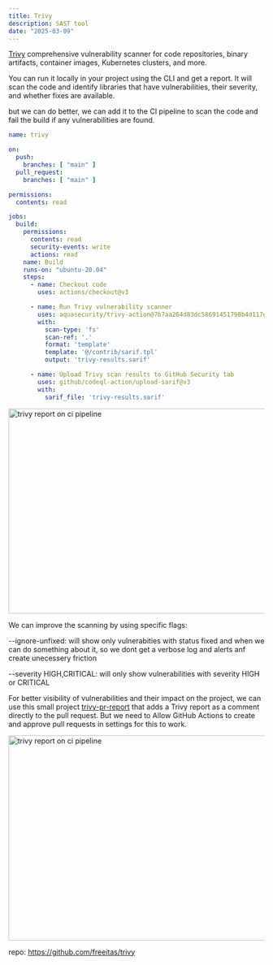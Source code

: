 ```yaml
---
title: Trivy
description: SAST tool
date: "2025-03-09"
---
```


[Trivy](https://github.com/aquasecurity/trivy) comprehensive vulnerability scanner for code repositories, binary artifacts, container images, Kubernetes clusters, and more.

You can run it locally in your project using the CLI and get a report. It will scan the code and identify libraries that have vulnerabilities, their severity, and whether fixes are available.

but we can do better, we can add it to the CI pipeline to scan the code and fail the build if any vulnerabilities are found.

```yml
name: trivy

on:
  push:
    branches: [ "main" ]
  pull_request:
    branches: [ "main" ]

permissions:
  contents: read

jobs:
  build:
    permissions:
      contents: read 
      security-events: write
      actions: read 
    name: Build
    runs-on: "ubuntu-20.04"
    steps:
      - name: Checkout code
        uses: actions/checkout@v3

      - name: Run Trivy vulnerability scanner
        uses: aquasecurity/trivy-action@7b7aa264d83dc58691451798b4d117d53d21edfe
        with:
          scan-type: 'fs'
          scan-ref: '.'
          format: 'template'
          template: '@/contrib/sarif.tpl'
          output: 'trivy-results.sarif'

      - name: Upload Trivy scan results to GitHub Security tab
        uses: github/codeql-action/upload-sarif@v3
        with:
          sarif_file: 'trivy-results.sarif'
```

<Image src="/trivy-scan.png" width="718" height="404" alt="trivy report on ci pipeline" />

We can improve the scanning by using specific flags:

--ignore-unfixed: will show only  vulnerabities with status fixed and when we can do something about it, so we dont get a verbose log and alerts anf create unecessery friction

--severity HIGH,CRITICAL: will only show vulnerabilities with severity HIGH or CRITICAL

For better visibility of vulnerabilities and their impact on the project, we can use this small project [trivy-pr-report](https://github.com/domstolene/trivy-pr-report) that adds a Trivy report as a comment directly to the pull request. But we need to Allow GitHub Actions to create and approve pull requests in settings for this to work.

<Image src="/trivy-pr.png" width="718" height="404" alt="trivy report on ci pipeline" />

repo: https://github.com/freeitas/trivy